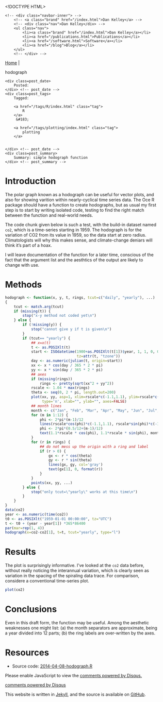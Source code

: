 <!DOCTYPE HTML>
<html>
<head>
<link rel='stylesheet' type='text/css' href='/css/syntax.css' />
<link rel='stylesheet' type='text/css' href='/css/style.css' />
<meta charset="UTF-8">
<title>hodograph</title>
</head>

<body>
<div class="navbar">
    <!-- <div class="navbar-inner"> -->
        <!-- <a class="brand" href="/index.html">Dan Kelley</a> -->
        <!-- <div class="nav">Dan Kelley</div> -->
        <ul class="nav">
            <li><a class="brand" href="/index.html">Dan Kelley</a></li>
            <li><a href="/publications.html">Publications</a></li>
            <li><a href="/software.html">Software</a></li>
            <li><a href="/blog">Blog</a></li>
        </ul>
        <!-- </div> -->
</div>

<div id="content">
    




<!-- <div class="span8"> -->

<span class=topnav>

| <a href='/blog'>Home</a> |

</span> <!-- topnav -->

<div class="page-header">

<div class=post_title>hodograph</div>
<!-- </div> --> <!-- span8 -->

<!-- <div class="span4"> -->

<div class=slug>
    <div class=post_date>
        Posted: 
    </div> <!-- post_date -->
    <div class=post_tags>
        Tagged:
        
        <a href="/tags/R/index.html" class="tag">
            R
        </a>
         &#183; 
        
        <a href="/tags/plotting/index.html" class="tag">
            plotting
        </a>
        
        
    </div> <!-- post_date -->
    <div class=post_summary>
        Summary: simple hodograph function
    </div> <!-- post_summary -->
</div> <!-- slug ->

<!-- </div> -->
<!-- span4 -->
</div> <!-- page-header -->

# Introduction

The polar graph known as a hodograph can be useful for vector plots, and also for showing varition within nearly-cyclical time series data.  The Oce R package should have a function to create hodographs, but as usual my first step is to start by writing isolated code, testing to find the right match between the function and real-world needs.

The code chunk given below is such a test, with the build-in dataset named ``co2``, which is a time-series starting in 1959.  The hodograph is for the variation of CO2 from its value in 1959, so the data start at zero radius.  Climatologists will why this makes sense, and climate-change deniars will think it's part of a hoax.

I will leave documentation of the function for a later time, conscious of the fact that the argument list and the aesthtics of the output are likely to change with use.


# Methods

```r
hodograph <- function(x, y, t, rings, tcut=c("daily", "yearly"), ...)
{
    tcut <- match.arg(tcut)
    if (missing(t)) {
        stop("x-y method not coded yet\n")
    } else {
        if (!missing(y)) {
            stop("cannot give y if t is given\n")
        }
        if (tcut== "yearly") {
            ## x=x(t)
            t <- as.POSIXlt(t)
            start <- ISOdatetime(1900+as.POSIXlt(t[1])$year, 1, 1, 0, 0, 0,
                                 tz=attr(t, "tzone"))
            day <- as.numeric(julian(t, origin=start))
            xx <- x * cos(day / 365 * 2 * pi)
            yy <- x * sin(day / 365 * 2 * pi)
            ## axes
            if (missing(rings))
                rings <- pretty(sqrt(xx^2 + yy^2))
            rscale <- 1.04 * max(rings)
            theta <- seq(0, 2 * pi, length.out=200)
            plot(xx, yy, asp=1, xlim=rscale*c(-1.1,1.1), ylim=rscale*c(-1.1, 1.1),
                 type='n', xlab="", ylab="", axes=FALSE)
            ## month lines
            month <- c("Jan", "Feb", "Mar", "Apr", "May", "Jun", "Jul", "Aug", "Sep", "Oct", "Nov", "Dec")
            for (m in 1:12) {
                phi <- 2*pi*(m-1)/12
                lines(rscale*cos(phi)*c(-1.1,1.1), rscale*sin(phi)*c(-1.1,1.1), col='gray')
                phi <- 2*pi*(0.5/12+(m-1)/12)
                text(1.1*rscale * cos(phi), 1.1*rscale * sin(phi), month[m]) 
            }
            for (r in rings) {
                ## do not mess up the origin with a ring and label
                if (r > 0) {
                    gx <- r * cos(theta)
                    gy <- r * sin(theta)
                    lines(gx, gy, col='gray')
                    text(gx[1], 0, format(r))
                }
            }
            points(xx, yy, ...)
        } else {
            stop("only tcut=\"yearly\" works at this time\n")
        }
    }
}
data(co2)
year <- as.numeric(time(co2))
t0 <- as.POSIXlt("1959-01-01 00:00:00", tz="UTC")
t <- t0 + (year - year[1]) *365*86400
par(mar=rep(1, 4))
hodograph(x=co2-co2[1], t=t, tcut="yearly", type="l")
```

# Results

The plot is surprisingly informative.  I've looked at the ``co2`` data before, without really noticing the interannual variation, which is clearly seen as variation in the spacing of the spiraling data trace.  For comparison, considere a conventional time-series plot.

```r
plot(co2)
```

# Conclusions

Even in this draft form, the function may be useful.  Among the aesthetic weaknesses one might list: (a) the month separators are approximate, being a year divided into 12 parts; (b) the ring labels are over-written by the axes.

# Resources

* Source code: [2014-04-08-hodograph.R](/assets/2014-02-08-hodograph.R)


<div id="disqus_thread"></div>
<script type="text/javascript">
/* * * CONFIGURATION VARIABLES: EDIT BEFORE PASTING INTO YOUR WEBPAGE * * */
var disqus_shortname = 'dankelleydalhousie'; // required: replace example with your forum shortname

/* * * DON'T EDIT BELOW THIS LINE * * */
(function() {
 var dsq = document.createElement('script'); dsq.type = 'text/javascript'; dsq.async = true;
 dsq.src = '//' + disqus_shortname + '.disqus.com/embed.js';
 (document.getElementsByTagName('head')[0] || document.getElementsByTagName('body')[0]).appendChild(dsq);
 })();
</script>
<noscript>Please enable JavaScript to view the <a href="http://disqus.com/?ref_noscript">comments powered by Disqus.</a></noscript>
<a href="http://disqus.com" class="dsq-brlink">comments powered by <span class="logo-disqus">Disqus</span></a>


</div>

<p class="footnote">This website is written in <a
href="http://jekyllrb.com">Jekyll</a>, and the source is available on <a
href="https://github.com/dankelley/dankelley.github.io">GitHub</a>.</p>

</body>
</html>

